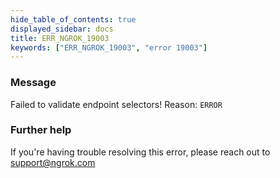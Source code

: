 ```yaml
---
hide_table_of_contents: true
displayed_sidebar: docs
title: ERR_NGROK_19003
keywords: ["ERR_NGROK_19003", "error 19003"]
---
```


### Message

Failed to validate endpoint selectors! Reason: `ERROR`

### Further help

If you're having trouble resolving this error, please reach out to [support@ngrok.com](mailto:support@ngrok.com?subject=Help%20with%20ERR_NGROK_19003)
